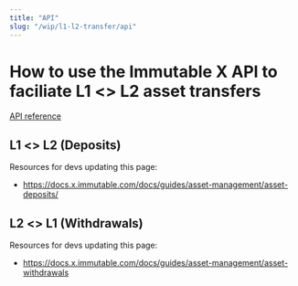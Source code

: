 ```yaml
---
title: "API"
slug: "/wip/l1-l2-transfer/api"
---
```


# How to use the Immutable X API to faciliate L1 <\> L2 asset transfers

[API reference](https://docs.x.immutable.com/reference)

## L1 <\> L2 (Deposits)
Resources for devs updating this page:
* https://docs.x.immutable.com/docs/guides/asset-management/asset-deposits/

## L2 <\> L1 (Withdrawals)
Resources for devs updating this page:
* https://docs.x.immutable.com/docs/guides/asset-management/asset-withdrawals